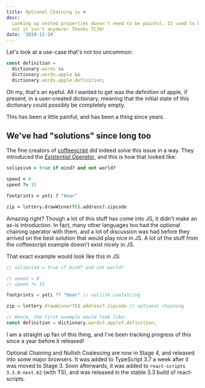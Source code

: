 ```yaml
---
title: Optional Chaining is ❤
desc:
  Looking up nested properties doesn't need to be painful. It used to be, and
  not it isn't anymore! Thanks TC39!
date: '2019-12-24'
---
```


Let's look at a use-case that's not too uncommon:

```js
const definition =
  dictionary.words &&
  dictionary.words.apple &&
  dictionary.words.apple.definition;
```

Oh my, that's an eyeful. All I wanted to get was the definition of apple, if
present, in a user-created dictionary, meaning that the initial state of this
dictionary could possibly be completely empty.

This has been a little painful, and has been a thing since years.

## We've had "solutions" since long too

The fine creators of [coffeescript](https://coffeescript.org/) did indeed solve
this issue in a way. They introduced the
[_Existential Operator_](https://coffeescript.org/#existential-operator), and
this is how that looked like:

```coffeescript
solipsism = true if mind? and not world?

speed = 0
speed ?= 15

footprints = yeti ? "bear"

zip = lottery.drawWinner?().address?.zipcode
```

Amazing right? Though a lot of this stuff has come into JS, it didn't make an
as-is introduction. In fact, many other languages too had the optional chaining
operator with them, and a lot of discussion was had before they arrived on the
best solution that would play nice in JS. A lot of the stuff from the
coffeescript example doesn't exist nicely in JS.

That exact example would look like this in JS:

```js
// solipsism = true if mind? and not world?

// speed = 0
// speed ?= 15

footprints = yeti ?? "bear" // nullish coalescing

zip = lottery.drawWinner?().address?.zipcode // optional chaining

// Hence, the first example would look like:
const definition = dictionary.words?.apple?.definition;
```

I am a straight up fan of this thing, and I've been tracking progress of this
since a year before it released!

Optional Chaining and Nullish Coalescing are now in Stage 4, and released into
some major browsers. It was added to TypeScript 3.7 a week after it was moved to
Stage 3. Soon afterwards, it was added to `react-scripts 3.3.0-next.62` (with
TS), and was released in the stable 3.3 build of react-scripts.
